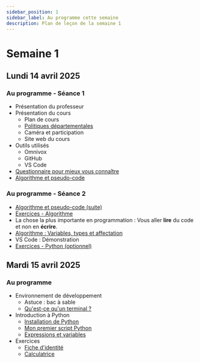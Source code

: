 ```yaml
---
sidebar_position: 1
sidebar_label: Au programme cette semaine
description: Plan de leçon de la semaine 1
---
```


# Semaine 1

## Lundi 14 avril 2025

### Au programme - Séance 1
- Présentation du professeur
- Présentation du cours
  - Plan de cours
  - [Politiques départementales](https://gitlab.com/infocmaisonneuve/general/-/blob/master/PDEA_INFORMATIQUE.pdf)
  - Caméra et participation
  - Site web du cours
- Outils utilisés
  - Omnivox
  - GitHub
  - VS Code
- [Questionnaire pour mieux vous connaître](./mieux_connaitre.mdx)
- [Algorithme et pseudo-code](./algorithme.mdx)

### Au programme - Séance 2
- [Algorithme et pseudo-code (suite)](./algorithme.mdx)
- [Exercices - Algorithme](./exercice-algo.mdx)
- La chose la plus importante en programmation : Vous aller **lire** du code et non en **écrire**. 
- [Algorithme : Variables, types et affectation](./variables.mdx)
- VS Code : Démonstration
- [Exercices - Python (optionnel)](./exercice-python.mdx)

## Mardi 15 avril 2025

### Au programme
- Environnement de développement
  - Astuce : bac à sable
  - [Qu'est-ce qu'un terminal ?](./terminal.mdx)
- Introduction à Python
  - [Installation de Python](https://archambaultv-prof.github.io/programmation-python/docs/installation)
  - [Mon premier script Python](https://archambaultv-prof.github.io/programmation-python/docs/premier_script)
  - [Expressions et variables](https://archambaultv-prof.github.io/programmation-python/docs/category/expressions-et-variables)
- Exercices
  - [Fiche d'identité](https://archambaultv-prof.github.io/programmation-python/docs/variables_types/Exercices/fiche_identite)
  - [Calculatrice](https://archambaultv-prof.github.io/programmation-python/docs/variables_types/Exercices/calculatrice)